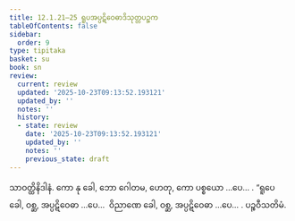 ```yaml
---
title: 12.1.21–25 ရူပအပ္ပဋိဝေဓာဒိသုတ္တပဉ္စက
tableOfContents: false
sidebar:
  order: 9
type: tipitaka
basket: su
book: sn
review:
  current: review
  updated: '2025-10-23T09:13:52.193121'
  updated_by: ''
  notes: ''
  history:
  - state: review
    date: '2025-10-23T09:13:52.193121'
    updated_by: ''
    notes: ''
    previous_state: draft
---
```



<ReviewStatus review={frontmatter.review} showDetails={true} />

<HypothesisAnnotation frontmatter={frontmatter} />

<DynamicBreadcrumb />

<Division number="627–631" book="sn" e="ch" v="18" p="376">

<Paragraph number="1259" book="sn">
သာဝတ္ထိနိဒါနံ. ကော နု ခေါ, ဘော ဂေါတမ, ဟေတု, ကော ပစ္စယော …ပေ… . “ရူပေ ခေါ, ဝစ္ဆ, အပ္ပဋိဝေဓာ …ပေ…  ဝိညာဏေ ခေါ, ဝစ္ဆ, အပ္ပဋိဝေဓာ …ပေ… .

</Paragraph>
</Division>

<Paragraph number="1260" type="center" book="sn">
ပဉ္စဝီသတိမံ.
</Paragraph>